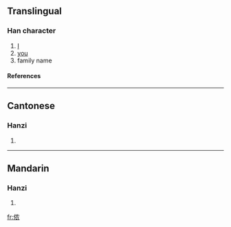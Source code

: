 {{see|儂}}

==Translingual==
===Han character===
{{Han char|rn=9|rad=人|as=06|sn=8|four=|canj=人竹月女 (OHBV)}}
# [[I]]
# [[you]]
# family name
====References====
{{Han ref|kx=0102.291|hdz=10154.050|uh=4FAC|ud=20396}}
----
==Cantonese==
===Hanzi===
{{yue-hanzi|jyut=|y=nung4}}
# {{defn|Cantonese}}
----
==Mandarin==
===Hanzi===
{{cmn-hanzi|tra=儂|pin=[[nóng]] ([[nong2]])|wg=nung<sup>2</sup>}}
# {{defn|Mandarin}}

[[fr:侬]]